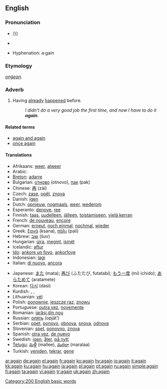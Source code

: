 {{wikipedia}}
==English==

{{rank|still|just|while|144|again|also|away|against}}

===Pronunciation===
*{{IPA|əˈgeɪn/, /əˈgɛn}}/}} {{SAMPA|/@"geIn/, /@"gEn/}}
*{{audio|en-us-again.ogg|Audio (US)}}
*:{{rhymes|eɪn}}
*Hyphenation: a&middot;gain

===Etymology===
{{OE.}} ''[[onġean]]''.

===Adverb===
{{en-adv|-}}

# Having [[already]] [[happen]]ed before.
#: ''I didn't do a very good job the first time, and now I have to do it '''again'''.''

====Related terms====
*[[again and again]]
*[[once again]]

====Translations====
{{trans-top|having already happened before}}
*Afrikaans: [[weer]], [[alweer]]
*Arabic: {{ARchar|[[مرة اخرى]]}} {{unicode|(mára ’úχra)}}
*[[Breton]]: [[adarre]]
*Bulgarian: [[отново]] (otnovo), [[пак]] (pak)
*Chinese: [[再]] (zài)
*Czech: [[zase]], [[opět]], [[znova]]
*Danish: [[igen]]
*Dutch: [[opnieuw]], [[nogmaals]], [[weer]], [[wederom]]
*Esperanto: [[denove]], [[ree]]
*Finnish: [[taas]], [[uudelleen]], [[jälleen]], [[toistamiseen]], [[vielä kerran]]
*French: [[de nouveau]], [[encore]]
*German: [[erneut]], [[noch einmal]], [[nochmal]], [[wieder]]
*Greek: [[ξανά]] (ksana), [[πάλι]] (pali)
*Hebrew: [[שוב]] (šuv)
*Hungarian: [[újra]], [[megint]], [[ismét]]
*Icelandic: [[aftur]]
*[[Ido]]: [[ankore un foyo]], [[ankorfoye]]
*Indonesian: [[lagi]]
*Italian: [[di nuovo]], [[ancora]]
{{trans-mid}}
*Japanese: [[また]] (mata); [[再び]] (ふたたび, futatabi); [[もう一度]] (mō ichido); [[あらためて]] (aratamete)
*Korean: [[다시]] (dasi)
*Kurdish: {{KUchar|[[دیسان]]}}, {{KUchar|[[هه‌مدیس]]}}, {{KUchar|[[دوباره‌]]}}
*Lithuanian: [[vėl]]
*Polish: [[ponownie]], [[jeszcze raz]], [[znowu]]
*Portuguese: [[outra vez]], [[novemente]]
*Romanian: [[iarăşi]],[[din nou]]
*Russian: [[опять]] (opját’)
*Serbian: [[opet]], [[ponovo]], [[obnova]], [[snova]], [[odnova]]
*Slovenian: [[spet]], [[ponovno]], [[znova]]
*Spanish: [[otra vez]], [[de nuevo]]
*Swedish: [[igen]], [[åter]], [[på nytt]]
*[[Telugu]]: [[మళ్లీ]] (mallee), [[మరలా]] (maralaa)
*Turkish: [[yeniden]], [[tekrar]], [[gene]]
{{trans-bottom}}

[[Category:200 English basic words]]

[[ar:again]]
[[de:again]]
[[el:again]]
[[fr:again]]
[[ko:again]]
[[hy:again]]
[[io:again]]
[[it:again]]
[[kk:again]]
[[ku:again]]
[[hu:again]]
[[ja:again]]
[[pl:again]]
[[pt:again]]
[[ru:again]]
[[simple:again]]
[[fi:again]]
[[ta:again]]
[[vi:again]]
[[tr:again]]
[[uk:again]]
[[zh:again]]